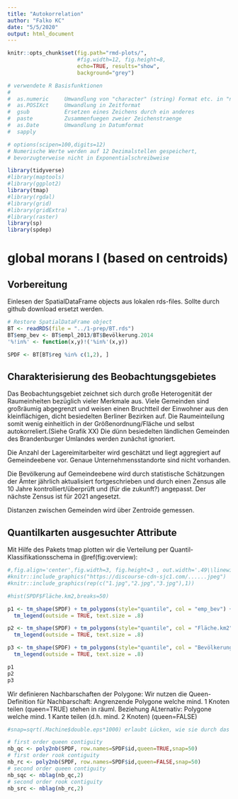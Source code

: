 ```yaml
---
title: "Autokorrelation"
author: "Falko KC"
date: "5/5/2020"
output: html_document
---
```


```r
knitr::opts_chunk$set(fig.path="rmd-plots/", 
                      #fig.width=12, fig.height=8, 
                      echo=TRUE, results="show", 
                      background="grey")

# verwendete R Basisfunktionen
#
#  as.numeric     Umwandlung von "character" (string) Format etc. in "numeric" (float) Format
#  as.POSIXct     Umwandlung in Zeitformat
#  gsub           Ersetzen eines Zeichens durch ein anderes
#  paste          Zusammenfuegen zweier Zeichenstraenge
#  as.Date        Umwandlung in Datumformat
#  sapply         

```

```r
# options(scipen=100,digits=12) 
# Numerische Werte werden auf 12 Dezimalstellen gespeichert, 
# bevorzugterweise nicht in Exponentialschreibweise

library(tidyverse)
#library(maptools)
#library(ggplot2)
library(tmap)
#library(rgdal)
#library(grid)
#library(gridExtra)
#library(raster)
library(sp)
library(spdep)
```

# global morans I (based on centroids)


## Vorbereitung

Einlesen der SpatialDataFrame objects aus lokalen rds-files. Sollte durch github download ersetzt werden.

```r
# Restore SpatialDataFrame object
BT <- readRDS(file = "../1-prep/BT.rds")
BT$emp_bev <- BT$empl_2013/BT$Bevölkerung.2014
'%!in%' <- function(x,y)!('%in%'(x,y))

SPDF <- BT[BT$reg %in% c(1,2), ]

```


## Charakterisierung des Beobachtungsgebietes

Das Beobachtungsgebiet zeichnet sich durch große Heterogenität der Raumeinheiten bezüglich vieler Merkmale aus. Viele Gemeinden sind großräumig abgegrenzt und weisen einen Bruchtteil der Einwohner aus den kleinflächigen, dicht besiedelten Berliner Bezirken auf. Die Raumeinteilung somit wenig einheitlich in der Größenordnung/Fläche und selbst autokorreliert.(Siehe Grafik XX)
Die dünn besiedelten ländlichen Gemeinden des Brandenburger Umlandes werden zunächst ignoriert.

Die Anzahl der Lagereimitarbeiter wird geschätzt und liegt aggregiert auf Gemeindeebene vor. Genaue Unternehmensstandorte sind nicht vorhanden.

Die Bevölkerung auf Gemeindeebene wird durch statistische Schätzungen der Ämter jährlich aktualisiert 
fortgeschrieben und durch einen Zensus alle 10 Jahre kontrolliert/überprüft und (für die zukunft?) angepasst. 
Der nächste Zensus ist für 2021 angesetzt.

Distanzen zwischen Gemeinden wird über Zentroide gemessen.

## Quantilkarten ausgesuchter Attribute

Mit Hilfe des Pakets tmap plotten wir die Verteilung per Quantil-Klassifikationsschema in \@ref(fig:overview):


```r
#,fig.align='center',fig.width=3, fig.height=3 , out.width='.49\\linewidth'
#knitr::include_graphics("https://discourse-cdn-sjc1.com/......jpeg")
#knitr::include_graphics(rep(c("1.jpg","2.jpg","3.jpg"),1))

#hist(SPDF$Fläche.km2,breaks=50)

p1 <- tm_shape(SPDF) + tm_polygons(style="quantile", col = "emp_bev") +
  tm_legend(outside = TRUE, text.size = .8)

p2 <- tm_shape(SPDF) + tm_polygons(style="quantile", col = "Fläche.km2") +
  tm_legend(outside = TRUE, text.size = .8)

p3 <- tm_shape(SPDF) + tm_polygons(style="quantile", col = "Bevölkerung.2014") +
  tm_legend(outside = TRUE, text.size = .8)

p1
p2
p3
```

Wir definieren Nachbarschaften der Polygone:
Wir nutzen die Queen-Definition für Nachbarschaft: 
Angrenzende Polygone welche mind. 1 Knoten teilen (queen=TRUE) stehen in räuml. Beziehung
ALternativ: Polygone welche mind. 1 Kante teilen (d.h. mind. 2 Knoten) (queen=FALSE) 

```r
#snap=sqrt(.Machine$double.eps*1000) erlaubt Lücken, wie sie durch das Einfügen Berliner Bezirke entstehen

# first order queen contiguity
nb_qc <- poly2nb(SPDF, row.names=SPDF$id,queen=TRUE,snap=50)
# first order rook contiguity
nb_rc <- poly2nb(SPDF, row.names=SPDF$id,queen=FALSE,snap=50)
# second order queen contiguity
nb_sqc <- nblag(nb_qc,2)
# second order rook contiguity
nb_src <- nblag(nb_rc,2)

```








